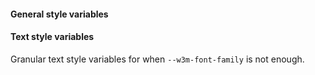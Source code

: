 
#### General style variables

<Table
  headers={['Variable', 'Description', 'Example']}
  data={[
    {
      variable: { code: '--w3m-font-family' },
      description: 'Base font family',
      example: { code: 'Roboto, sans-serif' }
    },
    {
      variable: { code: '--w3m-font-feature-settings' },
      description: 'Base font features settings',
      example: { code: 'tnum' }
    },
    {
      variable: { code: '--w3m-overlay-background-color' },
      description: 'Modal overlay background color',
      example: { code: 'rgba(0, 0, 0, 0.3)' }
    },
    {
      variable: { code: '--w3m-overlay-backdrop-filter' },
      description: 'Modal overlay backdrop filter',
      example: { code: 'blur(5px)' }
    },
    {
      variable: { code: '--w3m-z-index' },
      description: 'Z-index position',
      example: { code: '10' }
    },
    {
      variable: { code: '--w3m-accent-color' },
      description: 'Color used for buttons, icons, labels, etc.',
      example: { code: '#FFFFFF' }
    },
    {
      variable: { code: '--w3m-accent-fill-color' },
      description: 'Color used for text and icons inside elements with accent color background',
      example: { code: '#000000' }
    },
    {
      variable: { code: '--w3m-background-color' },
      description: 'Background color to be used instead of default animated gradient',
      example: { code: '#CECECE' }
    },
    {
      variable: { code: '--w3m-background-border-radius' },
      description: 'Border radius applied to the modal background',
      example: { code: '12px' }
    },
    {
      variable: { code: '--w3m-container-border-radius' },
      description: 'Border radius applied to main modal content area',
      example: { code: '24px' }
    },
    {
      variable: { code: '--w3m-wallet-icon-border-radius' },
      description: 'Border radius applied to wallet icons',
      example: { code: '2em' }
    },
    {
      variable: { code: '--w3m-wallet-icon-large-border-radius' },
      description: 'Border radius applied to large wallet icons',
      example: { code: '3em' }
    },
    {
      variable: { code: '--w3m-wallet-icon-small-border-radius ' },
      description: 'Border radius applied to small wallet icons',
      example: { code: '1em' }
    },
    {
      variable: { code: '--w3m-input-border-radius' },
      description: 'Border radius applied to text inputs',
      example: { code: '50%' }
    },
    {
      variable: { code: '--w3m-notification-border-radius' },
      description: 'Border radius applied to toast notification',
      example: { code: '2rem' }
    },
    {
      variable: { code: '--w3m-button-border-radius' },
      description: "Border radius applied to primary buttons like 'Connect' or 'Account'",
      example: { code: '8px' }
    },
    {
      variable: { code: '--w3m-secondary-button-border-radius' },
      description: 'Border radius applied to secondary buttons, ones inside modal views',
      example: { code: '8px' }
    },
    {
      variable: { code: '--w3m-icon-button-border-radius' },
      description: "Border radius applied to icon only buttons like 'Copy' or 'Disconnect'",
      example: { code: '50%' }
    },
    {
      variable: { code: '--w3m-button-hover-highlight-border-radius' },
      description: 'Border radius applied to hover highlight on wallet or chain buttons',
      example: { code: '2rem' }
    }
  ]}
/>

#### Text style variables

Granular text style variables for when `--w3m-font-family` is not enough.

<Table
  headers={['Variable', 'Description', 'Example']}
  data={[
    {
      variable: { code: '--w3m-text-big-bold-size' },
      description: 'Font size of big-bold text variant (modal and page titles)',
      example: { code: '2rem' }
    },
    {
      variable: { code: '--w3m-text-big-bold-weight' },
      description: 'Font weight of big-bold text variant (modal and page titles)',
      example: { code: 'bold' }
    },
    {
      variable: { code: '--w3m-text-big-bold-line-height' },
      description: 'Line height of big-bold text variant (modal and page titles)',
      example: { code: '14px' }
    },
    {
      variable: { code: '--w3m-text-big-bold-letter-spacing' },
      description: 'Letter spacing of big-bold text variant (modal and page titles)',
      example: { code: '1px' }
    },
    {
      variable: { code: '--w3m-text-big-bold-text-transform' },
      description: 'Text transform of big-bold text variant (modal and page titles)',
      example: { code: 'uppercase' }
    },
    {
      variable: { code: '--w3m-text-big-bold-font-family' },
      description: 'Font family of big-bold text variant (modal and page titles)',
      example: { code: 'Helvetica, sans-serif' }
    },
    {
      variable: { code: '--w3m-text-medium-regular-size' },
      description: 'Font size of medium-regular text variant (button and data labels)',
      example: { code: '1rem' }
    },
    {
      variable: { code: '--w3m-text-medium-regular-weight' },
      description: 'Font weight of medium-regular text variant (button and data labels)',
      example: { code: 'normal' }
    },
    {
      variable: { code: '--w3m-text-medium-regular-line-height' },
      description: 'Line height of medium-regular text variant (button and data labels)',
      example: { code: '14px' }
    },
    {
      variable: { code: '--w3m-text-medium-regular-letter-spacing' },
      description: 'Letter spacing of medium-regular text variant (button and data labels)',
      example: { code: '1px' }
    },
    {
      variable: { code: '--w3m-text-medium-regular-text-transform' },
      description: 'Text transform of medium-regular text variant (button and data labels)',
      example: { code: 'capitalize' }
    },
    {
      variable: { code: '--w3m-text-medium-regular-font-family' },
      description: 'Font family of medium-regular text variant (button and data labels)',
      example: { code: 'Arial, sans-serif' }
    },
    {
      variable: { code: '--w3m-text-small-regular-size' },
      description:
        'Font size of small-regular text variant (secondary buttons, toast notification and labels)',
      example: { code: '0.75rem' }
    },
    {
      variable: { code: '--w3m-text-small-regular-weight' },
      description:
        'Font weight of small-regular text variant (secondary buttons, toast notification and labels)',
      example: { code: 'normal' }
    },
    {
      variable: { code: '--w3m-text-small-regular-line-height' },
      description:
        'Line height of small-regular text variant (secondary buttons, toast notification and labels)',
      example: { code: '14px' }
    },
    {
      variable: { code: '--w3m-text-small-regular-letter-spacing' },
      description:
        'Letter spacing of small-regular text variant (secondary buttons, toast notification and labels)',
      example: { code: '1px' }
    },
    {
      variable: { code: '--w3m-text-small-regular-text-transform' },
      description:
        'Text transform of small-regular text variant (secondary buttons, toast notification and labels)',
      example: { code: 'capitalize' }
    },
    {
      variable: { code: '--w3m-text-small-regular-font-family' },
      description:
        'Font family of small-regular text variant (secondary buttons, toast notification and labels)',
      example: { code: 'Helvetica, sans-serif' }
    },
    {
      variable: { code: '--w3m-text-small-thin-size' },
      description: 'Font size of small-thin text variant (input placeholder and help text)',
      example: { code: '0.65rem' }
    },
    {
      variable: { code: '--w3m-text-small-thin-weight' },
      description: 'Font weight of small-thin text variant (input placeholder and help text)',
      example: { code: 'lighter' }
    },
    {
      variable: { code: '--w3m-text-small-thin-line-height' },
      description: 'Line height of small-thin text variant (input placeholder and help text)',
      example: { code: '0.8rem' }
    },
    {
      variable: { code: '--w3m-text-small-thin-letter-spacing' },
      description: 'Letter spacing of small-thin text variant (input placeholder and help text)',
      example: { code: '0.01em' }
    },
    {
      variable: { code: '--w3m-text-small-thin-text-transform' },
      description: 'Text transform of small-thin text variant (input placeholder and help text)',
      example: { code: 'none' }
    },
    {
      variable: { code: '--w3m-text-small-thin-font-family' },
      description: 'Font family of small-thin text variant (input placeholder and help text)',
      example: { code: 'Arial, sans-serif' }
    },
    {
      variable: { code: '--w3m-text-xsmall-bold-size' },
      description: 'Font size of xsmall-bold text variant (sub-labels)',
      example: { code: '0.5rem' }
    },
    {
      variable: { code: '--w3m-text-xsmall-bold-weight' },
      description: 'Font weight of xsmall-bold text variant (sub-labels)',
      example: { code: 'bold' }
    },
    {
      variable: { code: '--w3m-text-xsmall-bold-line-height' },
      description: 'Line height of xsmall-bold text variant (sub-labels)',
      example: { code: '10px' }
    },
    {
      variable: { code: '--w3m-text-xsmall-bold-letter-spacing' },
      description: 'Letter spacing of xsmall-bold text variant (sub-labels)',
      example: { code: '-0.03em' }
    },
    {
      variable: { code: '--w3m-text-xsmall-bold-text-transform' },
      description: 'Text transform of xsmall-bold text variant (sub-labels)',
      example: { code: 'uppercase' }
    },
    {
      variable: { code: '--w3m-text-xsmall-bold-font-family' },
      description: 'Font family of xsmall-bold text variant (sub-labels)',
      example: { code: 'Arial, sans-serif' }
    },
    {
      variable: { code: '--w3m-text-xsmall-regular-size' },
      description: 'Font size of xsmall-regular text variant (wallet and network button labels)',
      example: { code: '0.5rem' }
    },
    {
      variable: { code: '--w3m-text-xsmall-regular-weight' },
      description: 'Font weight of xsmall-regular text variant (wallet and network button labels)',
      example: { code: 'normal' }
    },
    {
      variable: { code: '--w3m-text-xsmall-regular-line-height' },
      description: 'Line height of xsmall-regular text variant (wallet and network button labels)',
      example: { code: '10px' }
    },
    {
      variable: { code: '--w3m-text-xsmall-regular-letter-spacing' },
      description:
        'Letter spacing of xsmall-regular text variant (wallet and network button labels)',
      example: { code: '0.1em' }
    },
    {
      variable: { code: '--w3m-text-xsmall-regular-text-transform' },
      description:
        'Text transform of xsmall-regular text variant (wallet and network button labels)',
      example: { code: 'none' }
    },
    {
      variable: { code: '--w3m-text-xsmall-regular-font-family' },
      description: 'Font family of xsmall-regular text variant (wallet and network button labels)',
      example: { code: 'Helvetica, sans-serif' }
    }
  ]}
/>

